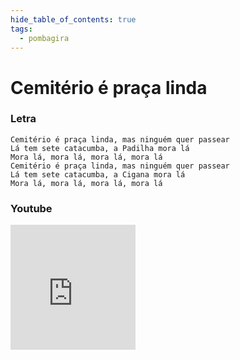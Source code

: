 ```yaml
---
hide_table_of_contents: true
tags:
  - pombagira
---
```


# Cemitério é praça linda

### Letra

```text
Cemitério é praça linda, mas ninguém quer passear
Lá tem sete catacumba, a Padilha mora lá
Mora lá, mora lá, mora lá, mora lá
Cemitério é praça linda, mas ninguém quer passear
Lá tem sete catacumba, a Cigana mora lá
Mora lá, mora lá, mora lá, mora lá
```

### Youtube

<iframe
  width="200"
  height="200"
  src="https://www.youtube.com/embed/gsOHuyXIM6U"
  title="YouTube video player"
  frameborder="0"
  allow="accelerometer; autoplay; clipboard-write; encrypted-media; gyroscope; picture-in-picture; web-share"
  referrerpolicy="strict-origin-when-cross-origin"
  allowfullscreen
></iframe>
